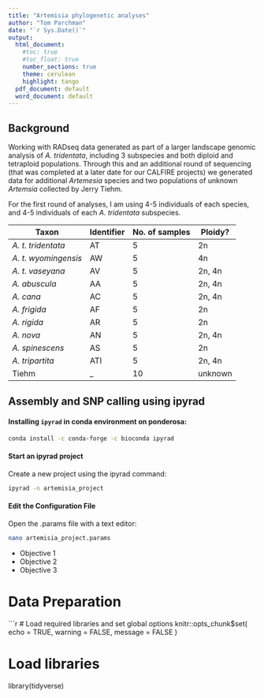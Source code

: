 ```yaml
---
title: "Artemisia phylogenetic analyses"
author: "Tom Parchman"
date: "`r Sys.Date()`"
output: 
  html_document:
    #toc: true
    #toc_float: true
    number_sections: true
    theme: cerulean
    highlight: tango
  pdf_document: default
  word_document: default
---
```


## Background

Working with RADseq data generated as part of a larger landscape genomic analysis of *A. tridentata*, including 3 subspecies and both diploid and tetraploid populations. Through this and an additional round of sequencing (that was completed at a later date for our CALFIRE projects) we generated data for additional *Artemesia* species and two populations of unknown *Artemsia* collected by Jerry Tiehm.

For the first round of analyses, I am using 4-5 individuals of each species, and 4-5 individuals of each *A. tridentata* subspecies.




| Taxon     | Identifier      | No. of samples  | Ploidy?      |
|---------------|---------------|---------------|---------------|
| *A. t. tridentata* | AT       | 5        | 2n |
| *A. t. wyomingensis* | AW     | 5        | 4n |
| *A. t. vaseyana* | AV         | 5        | 2n, 4n |
| *A. abuscula* | AA           | 5        | 2n, 4n|
| *A. cana* | AC                | 5        | 2n, 4n |
| *A. frigida* | AF             | 5        | 2n |
| *A. rigida* | AR             | 5        | 2n |
| *A. nova* | AN             | 5        | 2n, 4n |
| *A. spinescens* | AS        | 5         | 2n |
| *A. tripartita* | ATI     | 5         | 2n, 4n |
|  Tiehm | \d+_\d+     | 10         | unknown |



## Assembly and SNP calling using ipyrad


#### Installing `ipyrad` in conda environment on ponderosa:

```sh
conda install -c conda-forge -c bioconda ipyrad

```

#### Start an ipyrad project

Create a new project using the ipyrad command:

```sh
ipyrad -n artemisia_project

```

#### Edit the Configuration File

Open the .params file with a text editor:

```sh
nano artemisia_project.params
```
- Objective 1
- Objective 2
- Objective 3

# Data Preparation

```r
# Load required libraries and set global options
knitr::opts_chunk$set(
  echo = TRUE, 
  warning = FALSE, 
  message = FALSE
)

# Load libraries
library(tidyverse)
